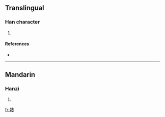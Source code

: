 ==Translingual==

===Han character===
{{Han char|rn=38|rad=女|as=07|sn=10|four=|canj=女土心 (VGP)}}

# {{defn|Han|sort=女07}}

====References====
* {{Han ref|kx=0263.040|dkj=06325|hdz=21049.120|uh=5A21|ud=23073}}

----

==Mandarin==

===Hanzi===
{{cmn-hanzi|pin=[[zhì]] ([[zhi4]])|wg=chih<sup>4</sup>}}

# {{defn|Mandarin|sort=女07}}

[[fr:娡]]